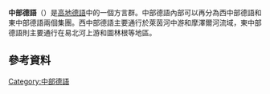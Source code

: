 {{expand|time=2016-01-03T07:51:56+00:00}}
{{unreferenced|time=2016-01-03T07:51:56+00:00}}
{{Infobox language family
|name=中部德語
|region=[[德國西部|德國西部]]和德國中部，荷蘭東南部，比利時東部，盧森堡和法國東北部 
|familycolor=印欧语系

|fam1=[[印歐語系|印歐語系]]
|fam2=[[日耳曼語族|日耳曼語族]]
|fam3=[[西日耳曼語支|西日耳曼語支]]
|fam4=[[高地德語|高地德語]]
|child1=[[西中部德语|西中部德语]]
|child2=[[东中部德语|东中部德语]]
|glotto=none
|map=Mitteldeutsche Mundarten.png
|mapcaption=中部德语方言
{{Legend|orange|1: [[利普里安語|利普里安語]]}}
{{Legend|yellow|2: [[摩泽尔法兰克语|摩泽尔法兰克语]]}}
{{Legend|blue|3: [[卢森堡语|卢森堡语]]}}
{{Legend|#FF00FF|4: [[黑森方言|黑森方言]]}}
{{Legend|green|5: [[普法爾茨德語|普法爾茨德語]]}}
{{Legend|lime|6: [[洛林法兰克语|洛林法兰克语]]}}
{{Legend|#008080|7: [[图林根方言|图林根方言]]}}
{{Legend|olive|8: [[上薩克森德語|上薩克森德語]]}}
{{Legend|#BDB76B|9: [[厄尔士山方言|厄尔士山方言]]}}
{{Legend|#F08080|10: [[下劳西茨方言|劳西茨]]-[[西里西亞語_(德語方言)|西里西亚方言]]}}
{{Legend|sienna|11: [[南马克方言|南马克方言]]}}
}}
'''中部德語'''（{{lang-de|Mitteldeutsch}}）是[[高地德語|高地德語]]中的一個方言群。中部德語內部可以再分為西中部德語和東中部德語兩個集團。西中部德語主要通行於萊茵河中游和摩澤爾河流域，東中部德語則主要通行在易北河上游和圖林根等地區。

==參考資料==
{{Reflist}}

{{Authority control}}
[[Category:中部德語|Category:中部德語]]